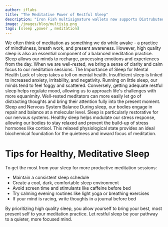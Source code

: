 ```yaml
---
author: iflabs
title: "The Meditative Power of Restful Sleep"
description: "Iron Fish multisignature wallets now supports Distrubuted Key Generation (DKG) in addition to Trusted Dealer Key Generation (TDK)."
image: /images/blog/multisig.png
tags: [sleep ,power , meditation]
---
```

We often think of meditation as something we do while awake - a practice of mindfulness, breath work, and present awareness. However, high quality sleep is also an essential component of a balanced meditation practice. Sleep allows our minds to recharge, processing emotions and experiences from the day. When we are well-rested, we bring a sense of clarity and calm focus to our meditation sessions.
The Importance of Sleep for Mental Health
Lack of sleep takes a toll on mental health. Insufficient sleep is linked to increased anxiety, irritability, and negativity. Running on little sleep, our minds tend to feel foggy and scattered. Conversely, getting adequate restful sleep helps regulate mood, allowing us to approach life's challenges with more equanimity. Well-rested meditators can more easily let go of distracting thoughts and bring their attention fully into the present moment.
Sleep and Nervous System Balance
During sleep, our bodies engage in repair and balance at a molecular level. Sleep is particularly restorative for our nervous systems. Healthy sleep helps modulate our stress response, allowing our bodies to stay relaxed and prevent the build-up of stress hormones like cortisol. This relaxed physiological state provides an ideal biochemical foundation for the quietness and inward focus of meditation.

 # Tips for Healthy, Meditative Sleep
To get the most from your sleep for more productive meditation sessions:

- Maintain a consistent sleep schedule
- Create a cool, dark, comfortable sleep environment
- Avoid screen time and stimulants like caffeine before bed
- Try calming evening routines like light yoga or breathing exercises
- If your mind is racing, write thoughts in a journal before bed

By prioritizing high quality sleep, you allow yourself to bring your best, most present self to your meditation practice. Let restful sleep be your pathway to a quieter, more focused mind.



